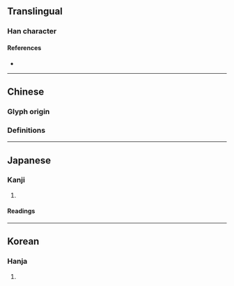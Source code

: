 {{also|槁}}
{{character info/new}}
==Translingual==

===Han character===
{{Han char|rn=75|rad=木|as=10|sn=14|four=|canj=YRBD,YBD|ids=⿱高木}}

====References====
* {{Han ref|kx=0545.160|dkj=15299|dj=0933.070|hdz=21267.090|uh=69C0|ud=27072}}

----

==Chinese==

===Glyph origin===
{{Han etym}}

===Definitions===
{{zh-see|槁|v}}

----

==Japanese==

===Kanji===
{{ja-kanji|grade=|rs=木10}}

# {{alternative form of|ja|槁}}

====Readings====
{{ja-readings
|on=こう
|kun=か-れる
}}

----

==Korean==

===Hanja===
{{ko-hanja|hangeul=고|eumhun=|rv=go|mr=ko|y=ko}}

# {{rfdef|ko|sort=木10}}